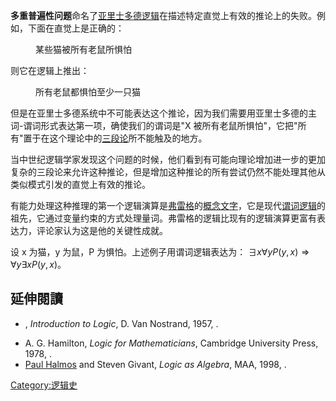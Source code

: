 '''多重普遍性问题'''命名了[[亚里士多德逻辑|亚里士多德逻辑]]在描述特定直觉上有效的推论上的失败。例如，下面在直觉上是正确的：
:某些猫被所有老鼠所惧怕
则它在逻辑上推出：
:所有老鼠都惧怕至少一只猫

但是在亚里士多德系统中不可能表达这个推论，因为我们需要用亚里士多德的主词-谓词形式表达第一项，确使我们的谓词是"X 被所有老鼠所惧怕"，它把"所有"置于在这个理论中的[[直言三段论|三段论]]所不能触及的地方。

当中世纪逻辑学家发现这个问题的时候，他们看到有可能向理论增加进一步的更加复杂的三段论来允许这种推论，但是增加这种推论的所有尝试仍然不能处理其他从类似模式引发的直觉上有效的推论。

有能力处理这种推理的第一个逻辑演算是[[弗雷格|弗雷格]]的[[概念文字|概念文字]]，它是现代[[谓词逻辑|谓词逻辑]]的祖先，它通过变量约束的方式处理量词。弗雷格的逻辑比现有的逻辑演算更富有表达力，评论家认为这是他的关键性成就。

设 x 为猫，y 为鼠，P 为惧怕。上述例子用谓词逻辑表达为：
<math> \exists x \forall y P(y,x) \Rightarrow \forall y \exists x P(y,x) </math>。

==延伸閱讀==
* {{Link-wd|Q323107|Patrick Suppes}}, ''Introduction to Logic'', D. Van Nostrand, 1957, {{ISBN|978-0-442-08072-3}}.
* A. G. Hamilton, ''Logic for Mathematicians'', Cambridge University Press, 1978, {{ISBN|0-521-29291-3}}.
* [[Paul_Halmos|Paul Halmos]] and Steven Givant, ''Logic as Algebra'', MAA, 1998, {{ISBN|0-88385-327-2}}.

[[Category:逻辑史|Category:逻辑史]]